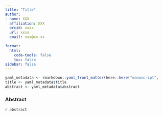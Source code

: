 ```yaml
---
title: "Title"
author:
- name: XXX
  affiliation: XXX
  orcid: xxxx
  url: xxxx
  email: xxx@xx.xx

format:
  html:
    code-tools: false
    toc: false
sidebar: false
---
```


```r
yaml_metadata <- rmarkdown::yaml_front_matter(here::here("manuscript", "manuscript.qmd"))
title <- yaml_metadata$title
abstract <- yaml_metadata$abstract
```

### Abstract

`r abstract`
